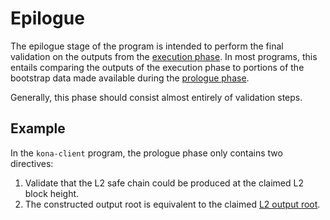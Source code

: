 # Epilogue

The epilogue stage of the program is intended to perform the final validation on the outputs from the
[execution phase](/sdk/fpp-dev/execution). In most programs, this entails comparing the outputs of the execution phase
to portions of the bootstrap data made available during the [prologue phase](/sdk/fpp-dev/prologue).

Generally, this phase should consist almost entirely of validation steps.

## Example

In the `kona-client` program, the prologue phase only contains two directives:

1. Validate that the L2 safe chain could be produced at the claimed L2 block height.
1. The constructed output root is equivalent to the claimed [L2 output root][l2-output-root].


[l2-output-root]: https://specs.optimism.io/protocol/proposals.html#l2-output-commitment-construction
